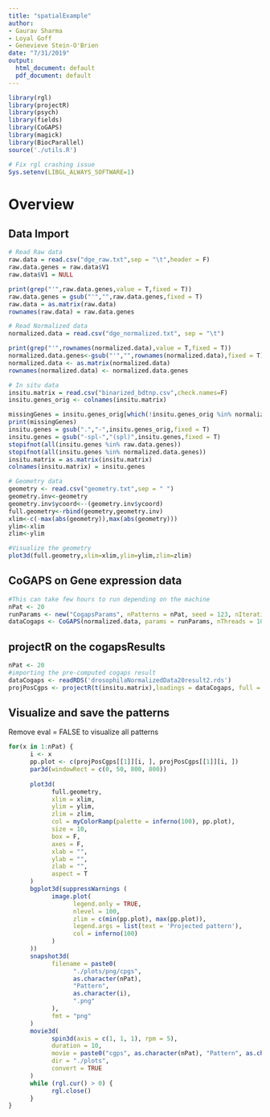 ```yaml
---
title: "spatialExample"
author:
- Gaurav Sharma
- Loyal Goff
- Genevieve Stein-O'Brien
date: "7/31/2019"
output:
  html_document: default
  pdf_document: default
---
```


```r
library(rgl)
library(projectR)
library(psych)
library(fields)
library(CoGAPS)
library(magick)
library(BiocParallel)
source('./utils.R')

# Fix rgl crashing issue
Sys.setenv(LIBGL_ALWAYS_SOFTWARE=1)
```

# Overview

## Data Import
```r
# Read Raw data
raw.data = read.csv("dge_raw.txt",sep = "\t",header = F)
raw.data.genes = raw.data$V1
raw.data$V1 = NULL

print(grep("'",raw.data.genes,value = T,fixed = T))
raw.data.genes = gsub("'","",raw.data.genes,fixed = T)
raw.data = as.matrix(raw.data)
rownames(raw.data) = raw.data.genes

# Read Normalized data
normalized.data = read.csv("dge_normalized.txt", sep = "\t")

print(grep("'",rownames(normalized.data),value = T,fixed = T))
normalized.data.genes<-gsub("'","",rownames(normalized.data),fixed = T)
normalized.data <- as.matrix(normalized.data)
rownames(normalized.data) <- normalized.data.genes

# In situ data
insitu.matrix = read.csv("binarized_bdtnp.csv",check.names=F)
insitu.genes_orig <- colnames(insitu.matrix)

missingGenes = insitu.genes_orig[which(!insitu.genes_orig %in% normalized.data.genes)]
print(missingGenes)
insitu.genes = gsub(".","-",insitu.genes_orig,fixed = T)
insitu.genes = gsub("-spl-","(spl)",insitu.genes,fixed = T)
stopifnot(all(insitu.genes %in% raw.data.genes))
stopifnot(all(insitu.genes %in% normalized.data.genes))
insitu.matrix = as.matrix(insitu.matrix)
colnames(insitu.matrix) = insitu.genes
```

```r
# Geometry data
geometry <- read.csv("geometry.txt",sep = " ")
geometry.inv<-geometry
geometry.inv$ycoord<--(geometry.inv$ycoord)
full.geometry<-rbind(geometry,geometry.inv)
xlim<-c(-max(abs(geometry)),max(abs(geometry)))
ylim<-xlim
zlim<-ylim

#Visualize the geometry
plot3d(full.geometry,xlim=xlim,ylim=ylim,zlim=zlim)
```

## CoGAPS on Gene expression data
```r
#This can take few hours to run depending on the machine
nPat <- 20
runParams <- new("CogapsParams", nPatterns = nPat, seed = 123, nIterations = 50000)
dataCogaps <- CoGAPS(normalized.data, params = runParams, nThreads = 10)
```

## projectR on the cogapsResults
```r
nPat <- 20
#importing the pre-computed cogaps result
dataCogaps <- readRDS('drosophilaNormalizedData20result2.rds')
projPosCgps <- projectR(t(insitu.matrix),loadings = dataCogaps, full = T)
```

## Visualize and save the patterns

Remove eval = FALSE to visualize all patterns
```r
for(x in 1:nPat) {
      i <- x
      pp.plot <- c(projPosCgps[[1]][i, ], projPosCgps[[1]][i, ])
      par3d(windowRect = c(0, 50, 800, 800))
      
      plot3d(
            full.geometry,
            xlim = xlim,
            ylim = ylim,
            zlim = zlim,
            col = myColorRamp(palette = inferno(100), pp.plot),
            size = 10,
            box = F,
            axes = F,
            xlab = "",
            ylab = "",
            zlab = "",
            aspect = T
      )
      bgplot3d(suppressWarnings (
            image.plot(
                  legend.only = TRUE,
                  nlevel = 100,
                  zlim = c(min(pp.plot), max(pp.plot)),
                  legend.args = list(text = 'Projected pattern'),
                  col = inferno(100)
            )
      ))
      snapshot3d(
            filename = paste0(
                  "./plots/png/cpgs",
                  as.character(nPat),
                  "Pattern",
                  as.character(i),
                  ".png"
            ),
            fmt = "png"
      )
      movie3d(
            spin3d(axis = c(1, 1, 1), rpm = 5),
            duration = 10,
            movie = paste0("cgps", as.character(nPat), "Pattern", as.character(i)),
            dir = "./plots",
            convert = TRUE
      )
      while (rgl.cur() > 0) {
            rgl.close()
      }
}
```



